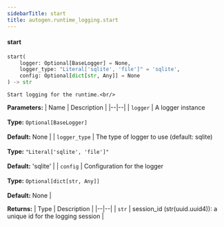 ```yaml
---
sidebarTitle: start
title: autogen.runtime_logging.start
---
```


<code class="doc-symbol doc-symbol-heading doc-symbol-function"></code>
#### start

```python
start(
    logger: Optional[BaseLogger] = None,
    logger_type: "Literal['sqlite', 'file']" = 'sqlite',
    config: Optional[dict[str, Any]] = None
) -> str
```

    Start logging for the runtime.<br/>

<b>Parameters:</b>
| Name | Description |
|--|--|
| `logger` | A logger instance<br/><br/>**Type:** `Optional[BaseLogger]`<br/><br/>**Default:** None |
| `logger_type` | The type of logger to use (default: sqlite)<br/><br/>**Type:** `"Literal['sqlite', 'file']"`<br/><br/>**Default:** 'sqlite' |
| `config` | Configuration for the logger<br/><br/>**Type:** `Optional[dict[str, Any]]`<br/><br/>**Default:** None |

<b>Returns:</b>
| Type | Description |
|--|--|
| `str` | session_id (str(uuid.uuid4)): a unique id for the logging session |

<br />
